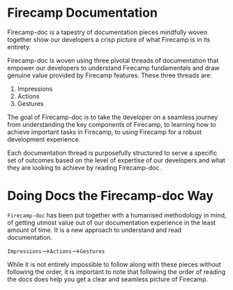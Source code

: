 # Firecamp Documentation 

Firecamp-doc is a tapestry of documentation pieces mindfully woven together show our developers a crisp picture of what Firecamp is in its entirety. 

Firecamp-doc is woven using three pivotal threads of documentation that empower our developers to understand Firecamp fundamentals and draw genuine value provided by Firecamp features. These three threads are: 

1. Impressions
2. Actions
3. Gestures 

The goal of Firecamp-doc is to take the developer on a seamless journey from understanding the key components of Firecamp, to learning how to achieve important tasks in Firecamp, to using Firecamp for a robust development experience.  

Each documentation thread is purposefully structured to serve a specific set of outcomes based on the level of expertise of our developers and what they are looking to achieve by reading Firecamp-doc. 

# Doing Docs the Firecamp-doc Way 

`Firecamp-doc` has been put together with a humanised methodology in mind, of getting utmost value out of our documentation experience in the least amount of time. It is a new approach to understand and read documentation. 

`Impressions`-->`Actions`-->`Gestures`

While it is not entirely impossible to follow along with these pieces without following the order, it is important to note that following the order of reading the docs does help you get a clear and seamless picture of Firecamp. 

